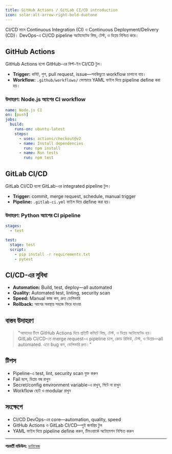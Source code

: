 ```yaml
---
title: GitHub Actions / GitLab CI/CD introduction
icon: solar:alt-arrow-right-bold-duotone
---
```


CI/CD মানে Continuous Integration (CI) ও Continuous Deployment/Delivery (CD)। DevOps-এ CI/CD pipeline অটোমেটেড বিল্ড, টেস্ট, ও ডিপ্লয় নিশ্চিত করে।

## GitHub Actions

GitHub Actions হলো GitHub-এর বিল্ট-ইন CI/CD টুল।
- **Trigger:** কমিট, পুশ, pull request, issue—সবকিছুতে workflow চালানো যায়।
- **Workflow:** `.github/workflows/` ফোল্ডারে YAML ফাইল দিয়ে pipeline define করা হয়।

### উদাহরণ: Node.js অ্যাপের CI workflow
```yaml
name: Node.js CI
on: [push]
jobs:
  build:
    runs-on: ubuntu-latest
    steps:
      - uses: actions/checkout@v2
      - name: Install dependencies
        run: npm install
      - name: Run tests
        run: npm test
```

## GitLab CI/CD

GitLab CI/CD হলো GitLab-এর integrated pipeline টুল।
- **Trigger:** commit, merge request, schedule, manual trigger
- **Pipeline:** `.gitlab-ci.yml` ফাইল দিয়ে define করা হয়।

### উদাহরণ: Python অ্যাপের CI pipeline
```yaml
stages:
  - test

test:
  stage: test
  script:
    - pip install -r requirements.txt
    - pytest
```

## CI/CD-এর সুবিধা
- **Automation:** Build, test, deploy—all automated
- **Quality:** Automated test, linting, security scan
- **Speed:** Manual কাজ কম, দ্রুত ডেলিভারি
- **Rollback:** আগের অবস্থায় সহজে ফিরে যাওয়া

## বাস্তব উদাহরণ

> "আমাদের টিমে GitHub Actions দিয়ে প্রতিটি কমিটে বিল্ড, টেস্ট, ও ডিপ্লয় অটোমেটেড হয়। GitLab CI/CD-তে merge request-এ pipeline চলে, কোড রিভিউ, টেস্ট, ও ডিপ্লয়—all automated. এতে bug কম, ডেলিভারি দ্রুত।"

## টিপস
- Pipeline-এ test, lint, security scan যুক্ত করুন
- Fail হলে, ডিপ্লয় বন্ধ রাখুন
- Secret/config environment variable-এ রাখুন, গিটে না রাখুন
- Workflow ছোট ও modular রাখুন

## সংক্ষেপে
- CI/CD DevOps-এর core—automation, quality, speed
- GitHub Actions ও GitLab CI/CD—দুই জনপ্রিয় টুল
- YAML ফাইল দিয়ে pipeline define করুন, টিমওয়ার্কে অটোমেশন নিশ্চিত করুন

---

**পরবর্তী মডিউল:** [ডাটাবেজ](/dev-ops/databases-intro)
